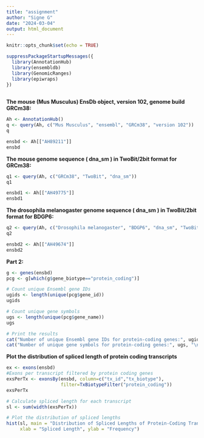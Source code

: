 ---
title: "assignment"
author: "Signe G"
date: "2024-03-04"
output: html_document
---

```{r setup, include=FALSE}
knitr::opts_chunk$set(echo = TRUE)
```

```{r}
suppressPackageStartupMessages({
  library(AnnotationHub) 
  library(ensembldb)     
  library(GenomicRanges)  
  library(epiwraps)      
})
  
```

**The mouse (Mus Musculus) EnsDb object, version 102, genome build GRCm38:**
```{r}
Ah <- AnnotationHub()
q <- query(Ah, c("Mus Musculus", "ensembl", "GRCm38", "version 102"))
q
```
```{r}
ensbd <- Ah[["AH89211"]]
ensbd
```

**The mouse genome sequence ( dna_sm ) in TwoBit/2bit format for GRCm38:**
```{r}
q1 <- query(Ah, c("GRCm38", "TwoBit", "dna_sm"))
q1

```
```{r}
ensbd1 <- Ah[["AH49775"]]
ensbd1

```

**The drosophila melanogaster genome sequence ( dna_sm ) in TwoBit/2bit format for BDGP6:**
```{r}
q2 <- query(Ah, c("Drosophila melanogaster", "BDGP6", "dna_sm", "TwoBit"))
q2
```
```{r}
ensbd2 <- Ah[["AH49674"]]
ensbd2
```

**Part 2:**

```{r}
g <- genes(ensbd)
pcg <- g[which(g$gene_biotype=="protein_coding")]

# Count unique Ensembl gene IDs
ugids <- length(unique(pcg$gene_id))
ugids

# Count unique gene symbols
ugs <- length(unique(pcg$gene_name))
ugs

# Print the results
cat("Number of unique Ensembl gene IDs for protein-coding genes:", ugids, "\n")
cat("Number of unique gene symbols for protein-coding genes:", ugs, "\n")

```

**Plot the distribution of spliced length of protein coding transcripts**
```{r}
ex <- exons(ensbd)
#Exons per transcript filtered by protein coding genes
exsPerTx <- exonsBy(ensbd, column=c("tx_id","tx_biotype"), 
                    filter=TxBiotypeFilter("protein_coding"))
exsPerTx

# Calculate spliced length for each transcript
sl <- sum(width(exsPerTx))

# Plot the distribution of spliced lengths
hist(sl, main = "Distribution of Spliced Lengths of Protein-Coding Transcripts",
     xlab = "Spliced Length", ylab = "Frequency")

```

